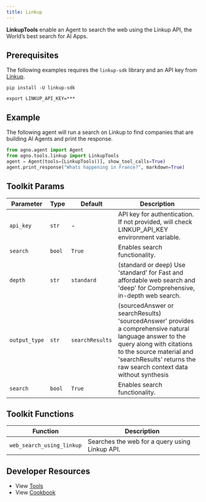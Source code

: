 ```yaml
---
title: Linkup
---
```


**LinkupTools** enable an Agent to search the web using the Linkup API, the World’s best search 
for AI Apps.

## Prerequisites

The following examples requires the `linkup-sdk` library and an API key from [Linkup](https://www.linkup.so).

```shell
pip install -U linkup-sdk
```

```shell
export LINKUP_API_KEY=***
```

## Example

The following agent will run a search on Linkup to find companies that are building AI Agents and print the response.

```python cookbook/tools/linkup_tools.py
from agno.agent import Agent
from agno.tools.linkup import LinkupTools
agent = Agent(tools=[LinkupTools()], show_tool_calls=True)
agent.print_response("Whats happening in France?", markdown=True)
```

## Toolkit Params

| Parameter            | Type                           | Default           | Description                                                                                                                                                                                                                          |
| -------------------- | ------------------------------ | ----------------- | ------------------------------------------------------------------------------------------------------------------------------------------------------------------------------------------------------------------------------------ |
| `api_key`            | `str`                          | -                 | API key for authentication. If not provided, will check LINKUP_API_KEY environment variable.                                                                                                                                         |
| `search`             | `bool`                         | `True`            | Enables search functionality.                                                                                                                                                                                                        |
| `depth`              | `str`                          | `standard`        | (standard or deep) Use 'standard' for Fast and affordable web search and 'deep' for Comprehensive, in-depth web search.                                                                                                              |
| `output_type`        | `str`                          | `searchResults`   | (sourcedAnswer or searchResults) 'sourcedAnswer' provides a comprehensive natural language answer to the query along with citations to the source material and 'searchResults' returns the raw search context data without synthesis |
| `search`             | `bool`                         | `True`            | Enables search functionality.                                                                                                                                                                                                        |

## Toolkit Functions

| Function                  | Description                                       |
| ------------------------- | ------------------------------------------------- |
| `web_search_using_linkup` | Searches the web for a query using Linkup API.    |

## Developer Resources

- View [Tools](https://github.com/agno-agi/agno/blob/main/libs/agno/agno/tools/linkup.py)
- View [Cookbook](https://github.com/agno-agi/agno/blob/main/cookbook/tools/linkup_tools.py)
